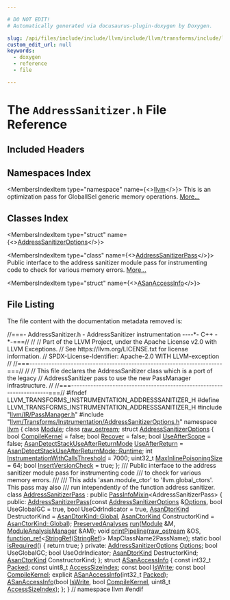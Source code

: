 ```yaml
---

# DO NOT EDIT!
# Automatically generated via docusaurus-plugin-doxygen by Doxygen.

slug: /api/files/include/include/llvm/include/llvm/transforms/include/llvm/transforms/instrumentation/addresssanitizer-h
custom_edit_url: null
keywords:
  - doxygen
  - reference
  - file

---
```





# The `AddressSanitizer.h` File Reference

<DoxygenPage pluginConfig={pluginConfig}>



## Included Headers

<IncludesList>
<IncludesListItem
  filePath="llvm/IR/PassManager.h"
  permalink="/docs/api/files/include/include/llvm/include/llvm/ir/passmanager-h"
  isLocal="true" />
<IncludesListItem
  filePath="llvm/Transforms/Instrumentation/AddressSanitizerOptions.h"
  permalink="/docs/api/files/include/include/llvm/include/llvm/transforms/include/llvm/transforms/instrumentation/addresssanitizeroptions-h"
  isLocal="true" />
</IncludesList>

## Namespaces Index

<MembersIndex>

<MembersIndexItem
  type="namespace"
  name={<><a href="/docs/api/namespaces/llvm">llvm</a></>}>
This is an optimization pass for GlobalISel generic memory operations. <a href="/docs/api/namespaces/llvm/#details">More...</a>
</MembersIndexItem>

</MembersIndex>

## Classes Index

<MembersIndex>

<MembersIndexItem
  type="struct"
  name={<><a href="/docs/api/structs/llvm/addresssanitizeroptions">AddressSanitizerOptions</a></>}>
</MembersIndexItem>

<MembersIndexItem
  type="class"
  name={<><a href="/docs/api/classes/llvm/addresssanitizerpass">AddressSanitizerPass</a></>}>
Public interface to the address sanitizer module pass for instrumenting code to check for various memory errors. <a href="/docs/api/classes/llvm/addresssanitizerpass/#details">More...</a>
</MembersIndexItem>

<MembersIndexItem
  type="struct"
  name={<><a href="/docs/api/structs/llvm/asanaccessinfo">ASanAccessInfo</a></>}>
</MembersIndexItem>

</MembersIndex>


## File Listing

The file content with the documentation metadata removed is:

<ProgramListing>

<Link id="l00001" /><CodeLine lineNumber="1"><Highlight kind="comment">//===- AddressSanitizer.h - AddressSanitizer instrumentation ----&#42;- C++ -&#42;-===//</Highlight><Highlight kind="normal"></Highlight></CodeLine>
<Link id="l00002" /><CodeLine lineNumber="2"><Highlight kind="normal"></Highlight><Highlight kind="comment">//</Highlight><Highlight kind="normal"></Highlight></CodeLine>
<Link id="l00003" /><CodeLine lineNumber="3"><Highlight kind="normal"></Highlight><Highlight kind="comment">// Part of the LLVM Project, under the Apache License v2.0 with LLVM Exceptions.</Highlight><Highlight kind="normal"></Highlight></CodeLine>
<Link id="l00004" /><CodeLine lineNumber="4"><Highlight kind="normal"></Highlight><Highlight kind="comment">// See https://llvm.org/LICENSE.txt for license information.</Highlight><Highlight kind="normal"></Highlight></CodeLine>
<Link id="l00005" /><CodeLine lineNumber="5"><Highlight kind="normal"></Highlight><Highlight kind="comment">// SPDX-License-Identifier: Apache-2.0 WITH LLVM-exception</Highlight><Highlight kind="normal"></Highlight></CodeLine>
<Link id="l00006" /><CodeLine lineNumber="6"><Highlight kind="normal"></Highlight><Highlight kind="comment">//</Highlight><Highlight kind="normal"></Highlight></CodeLine>
<Link id="l00007" /><CodeLine lineNumber="7"><Highlight kind="normal"></Highlight><Highlight kind="comment">//===----------------------------------------------------------------------===//</Highlight><Highlight kind="normal"></Highlight></CodeLine>
<Link id="l00008" /><CodeLine lineNumber="8"><Highlight kind="normal"></Highlight><Highlight kind="comment">//</Highlight><Highlight kind="normal"></Highlight></CodeLine>
<Link id="l00009" /><CodeLine lineNumber="9"><Highlight kind="normal"></Highlight><Highlight kind="comment">// This file declares the AddressSanitizer class which is a port of the legacy</Highlight><Highlight kind="normal"></Highlight></CodeLine>
<Link id="l00010" /><CodeLine lineNumber="10"><Highlight kind="normal"></Highlight><Highlight kind="comment">// AddressSanitizer pass to use the new PassManager infrastructure.</Highlight><Highlight kind="normal"></Highlight></CodeLine>
<Link id="l00011" /><CodeLine lineNumber="11"><Highlight kind="normal"></Highlight><Highlight kind="comment">//</Highlight><Highlight kind="normal"></Highlight></CodeLine>
<Link id="l00012" /><CodeLine lineNumber="12"><Highlight kind="normal"></Highlight><Highlight kind="comment">//===----------------------------------------------------------------------===//</Highlight><Highlight kind="normal"></Highlight></CodeLine>
<Link id="l00013" /><CodeLine lineNumber="13"><Highlight kind="normal"></Highlight><Highlight kind="preprocessor">#ifndef LLVM&#95;TRANSFORMS&#95;INSTRUMENTATION&#95;ADDRESSSANITIZER&#95;H</Highlight><Highlight kind="normal"></Highlight></CodeLine>
<Link id="l00014" /><CodeLine lineNumber="14"><Highlight kind="normal"></Highlight><Highlight kind="preprocessor">#define LLVM&#95;TRANSFORMS&#95;INSTRUMENTATION&#95;ADDRESSSANITIZER&#95;H</Highlight><Highlight kind="normal"></Highlight></CodeLine>
<Link id="l00015" /><CodeLine lineNumber="15"><Highlight kind="normal"></Highlight></CodeLine>
<Link id="l00016" /><CodeLine lineNumber="16"><Highlight kind="normal"></Highlight><Highlight kind="preprocessor">#include &quot;<a href="/docs/api/files/include/include/llvm/include/llvm/ir/passmanager-h">llvm/IR/PassManager.h</a>&quot;</Highlight><Highlight kind="normal"></Highlight></CodeLine>
<Link id="l00017" /><CodeLine lineNumber="17"><Highlight kind="normal"></Highlight><Highlight kind="preprocessor">#include &quot;<a href="/docs/api/files/include/include/llvm/include/llvm/transforms/include/llvm/transforms/instrumentation/addresssanitizeroptions-h">llvm/Transforms/Instrumentation/AddressSanitizerOptions.h</a>&quot;</Highlight><Highlight kind="normal"></Highlight></CodeLine>
<Link id="l00018" /><CodeLine lineNumber="18"><Highlight kind="normal"></Highlight></CodeLine>
<Link id="l00019" /><CodeLine lineNumber="19"><Highlight kind="normal"></Highlight><Highlight kind="keyword">namespace </Highlight><Highlight kind="normal"><a href="/docs/api/namespaces/llvm">llvm</a> &#123;</Highlight></CodeLine>
<Link id="l00020" /><CodeLine lineNumber="20"><Highlight kind="normal"></Highlight><Highlight kind="keyword">class </Highlight><Highlight kind="normal"><a href="/docs/api/classes/llvm/module">Module</a>;</Highlight></CodeLine>
<Link id="l00021" /><CodeLine lineNumber="21"><Highlight kind="normal"></Highlight><Highlight kind="keyword">class </Highlight><Highlight kind="normal"><a href="/docs/api/classes/llvm/raw-ostream">raw&#95;ostream</a>;</Highlight></CodeLine>
<Link id="l00022" /><CodeLine lineNumber="22"><Highlight kind="normal"></Highlight></CodeLine>
<Link id="l00023" /><CodeLine lineNumber="23" lineLink="/docs/api/structs/llvm/addresssanitizeroptions"><Highlight kind="normal"></Highlight><Highlight kind="keyword">struct </Highlight><Highlight kind="normal"><a href="/docs/api/structs/llvm/addresssanitizeroptions">AddressSanitizerOptions</a> &#123;</Highlight></CodeLine>
<Link id="l00024" /><CodeLine lineNumber="24" lineLink="/docs/api/structs/llvm/addresssanitizeroptions/#a36b4508b706d449af6e8935401f4a32f"><Highlight kind="normal">  </Highlight><Highlight kind="keywordtype">bool</Highlight><Highlight kind="normal"> <a href="/docs/api/structs/llvm/addresssanitizeroptions/#a36b4508b706d449af6e8935401f4a32f">CompileKernel</a> = </Highlight><Highlight kind="keyword">false</Highlight><Highlight kind="normal">;</Highlight></CodeLine>
<Link id="l00025" /><CodeLine lineNumber="25" lineLink="/docs/api/structs/llvm/addresssanitizeroptions/#accdee7f4de660f444ece461ddb8d494c"><Highlight kind="normal">  </Highlight><Highlight kind="keywordtype">bool</Highlight><Highlight kind="normal"> <a href="/docs/api/structs/llvm/addresssanitizeroptions/#accdee7f4de660f444ece461ddb8d494c">Recover</a> = </Highlight><Highlight kind="keyword">false</Highlight><Highlight kind="normal">;</Highlight></CodeLine>
<Link id="l00026" /><CodeLine lineNumber="26" lineLink="/docs/api/structs/llvm/addresssanitizeroptions/#aec18324d915b8343d830ad89c410d102"><Highlight kind="normal">  </Highlight><Highlight kind="keywordtype">bool</Highlight><Highlight kind="normal"> <a href="/docs/api/structs/llvm/addresssanitizeroptions/#aec18324d915b8343d830ad89c410d102">UseAfterScope</a> = </Highlight><Highlight kind="keyword">false</Highlight><Highlight kind="normal">;</Highlight></CodeLine>
<Link id="l00027" /><CodeLine lineNumber="27" lineLink="/docs/api/structs/llvm/addresssanitizeroptions/#a25823611b8aa9069d3540d900d74450e"><Highlight kind="normal">  <a href="/docs/api/namespaces/llvm/#a273ffd11c1ebf40fc70e3b22009adabd">AsanDetectStackUseAfterReturnMode</a> <a href="/docs/api/structs/llvm/addresssanitizeroptions/#a25823611b8aa9069d3540d900d74450e">UseAfterReturn</a> =</Highlight></CodeLine>
<Link id="l00028" /><CodeLine lineNumber="28"><Highlight kind="normal">      <a href="/docs/api/namespaces/llvm/#a273ffd11c1ebf40fc70e3b22009adabdabc366f2d0ba3d681e7a3899917c5d3de">AsanDetectStackUseAfterReturnMode::Runtime</a>;</Highlight></CodeLine>
<Link id="l00029" /><CodeLine lineNumber="29" lineLink="/docs/api/structs/llvm/addresssanitizeroptions/#acef810d593f15a2d9084490e4e810a40"><Highlight kind="normal">  </Highlight><Highlight kind="keywordtype">int</Highlight><Highlight kind="normal"> <a href="/docs/api/structs/llvm/addresssanitizeroptions/#acef810d593f15a2d9084490e4e810a40">InstrumentationWithCallsThreshold</a> = 7000;</Highlight></CodeLine>
<Link id="l00030" /><CodeLine lineNumber="30" lineLink="/docs/api/structs/llvm/addresssanitizeroptions/#aecdfec9f8b5fff907803ae7dc1ca506a"><Highlight kind="normal">  uint32&#95;t <a href="/docs/api/structs/llvm/addresssanitizeroptions/#aecdfec9f8b5fff907803ae7dc1ca506a">MaxInlinePoisoningSize</a> = 64;</Highlight></CodeLine>
<Link id="l00031" /><CodeLine lineNumber="31" lineLink="/docs/api/structs/llvm/addresssanitizeroptions/#a91c9545e81ecca37fbc4b00767f260ba"><Highlight kind="normal">  </Highlight><Highlight kind="keywordtype">bool</Highlight><Highlight kind="normal"> <a href="/docs/api/structs/llvm/addresssanitizeroptions/#a91c9545e81ecca37fbc4b00767f260ba">InsertVersionCheck</a> = </Highlight><Highlight kind="keyword">true</Highlight><Highlight kind="normal">;</Highlight></CodeLine>
<Link id="l00032" /><CodeLine lineNumber="32"><Highlight kind="normal">&#125;;</Highlight></CodeLine>
<Link id="l00033" /><CodeLine lineNumber="33"><Highlight kind="normal"></Highlight><Highlight kind="comment"></Highlight></CodeLine>
<Link id="l00034" /><CodeLine lineNumber="34"><Highlight kind="comment">/// Public interface to the address sanitizer module pass for instrumenting code</Highlight></CodeLine>
<Link id="l00035" /><CodeLine lineNumber="35"><Highlight kind="comment">/// to check for various memory errors.</Highlight></CodeLine>
<Link id="l00036" /><CodeLine lineNumber="36"><Highlight kind="comment">///</Highlight></CodeLine>
<Link id="l00037" /><CodeLine lineNumber="37"><Highlight kind="comment">/// This adds &#39;asan.module&#95;ctor&#39; to &#39;llvm.global&#95;ctors&#39;. This pass may also</Highlight></CodeLine>
<Link id="l00038" /><CodeLine lineNumber="38"><Highlight kind="comment">/// run intependently of the function address sanitizer.</Highlight><Highlight kind="normal"></Highlight></CodeLine>
<Link id="l00039" /><CodeLine lineNumber="39" lineLink="/docs/api/classes/llvm/addresssanitizerpass"><Highlight kind="normal"></Highlight><Highlight kind="keyword">class </Highlight><Highlight kind="normal"><a href="/docs/api/classes/llvm/addresssanitizerpass/#a583050ca1dcbfcc2b6f24fecd345387e">AddressSanitizerPass</a> : </Highlight><Highlight kind="keyword">public</Highlight><Highlight kind="normal"> <a href="/docs/api/structs/llvm/passinfomixin">PassInfoMixin</a>&lt;AddressSanitizerPass&gt; &#123;</Highlight></CodeLine>
<Link id="l00040" /><CodeLine lineNumber="40"><Highlight kind="normal"></Highlight><Highlight kind="keyword">public</Highlight><Highlight kind="normal">:</Highlight></CodeLine>
<Link id="l00041" /><CodeLine lineNumber="41"><Highlight kind="normal">  <a href="/docs/api/classes/llvm/addresssanitizerpass/#a583050ca1dcbfcc2b6f24fecd345387e">AddressSanitizerPass</a>(</Highlight><Highlight kind="keyword">const</Highlight><Highlight kind="normal"> <a href="/docs/api/structs/llvm/addresssanitizeroptions">AddressSanitizerOptions</a> &amp;<a href="/docs/api/files/lib/lib/debuginfo/lib/debuginfo/logicalview/lib/debuginfo/logicalview/core/lvoptions-cpp/#ab4088b7a11f3cbc38ac16a6e9c72494e">Options</a>,</Highlight></CodeLine>
<Link id="l00042" /><CodeLine lineNumber="42"><Highlight kind="normal">                       </Highlight><Highlight kind="keywordtype">bool</Highlight><Highlight kind="normal"> UseGlobalGC = </Highlight><Highlight kind="keyword">true</Highlight><Highlight kind="normal">, </Highlight><Highlight kind="keywordtype">bool</Highlight><Highlight kind="normal"> UseOdrIndicator = </Highlight><Highlight kind="keyword">true</Highlight><Highlight kind="normal">,</Highlight></CodeLine>
<Link id="l00043" /><CodeLine lineNumber="43"><Highlight kind="normal">                       <a href="/docs/api/namespaces/llvm/#a9aa6dce3613309b3509522a00d6569bf">AsanDtorKind</a> DestructorKind = <a href="/docs/api/namespaces/llvm/#a9aa6dce3613309b3509522a00d6569bfa4cc6684df7b4a92b1dec6fce3264fac8">AsanDtorKind::Global</a>,</Highlight></CodeLine>
<Link id="l00044" /><CodeLine lineNumber="44"><Highlight kind="normal">                       <a href="/docs/api/namespaces/llvm/#ae42efdb5798a010a1c768129ea7ddf08">AsanCtorKind</a> ConstructorKind = <a href="/docs/api/namespaces/llvm/#ae42efdb5798a010a1c768129ea7ddf08a4cc6684df7b4a92b1dec6fce3264fac8">AsanCtorKind::Global</a>);</Highlight></CodeLine>
<Link id="l00045" /><CodeLine lineNumber="45"><Highlight kind="normal">  <a href="/docs/api/classes/llvm/preservedanalyses">PreservedAnalyses</a> <a href="/docs/api/classes/llvm/addresssanitizerpass/#a987afb1c68c5891e0b9a67cdac48147d">run</a>(<a href="/docs/api/classes/llvm/module">Module</a> &amp;M, <a href="/docs/api/namespaces/llvm/#af9c9208365fd9ce11392b4d79485e259">ModuleAnalysisManager</a> &amp;AM);</Highlight></CodeLine>
<Link id="l00046" /><CodeLine lineNumber="46"><Highlight kind="normal">  </Highlight><Highlight kind="keywordtype">void</Highlight><Highlight kind="normal"> <a href="/docs/api/classes/llvm/addresssanitizerpass/#aceddb13fdde6e52b98aa58d12ddd3642">printPipeline</a>(<a href="/docs/api/classes/llvm/raw-ostream">raw&#95;ostream</a> &amp;OS,</Highlight></CodeLine>
<Link id="l00047" /><CodeLine lineNumber="47"><Highlight kind="normal">                     <a href="/docs/api/classes/llvm/function-ref">function&#95;ref</a>&lt;<a href="/docs/api/classes/llvm/stringref">StringRef</a>(<a href="/docs/api/classes/llvm/stringref">StringRef</a>)&gt; MapClassName2PassName);</Highlight></CodeLine>
<Link id="l00048" /><CodeLine lineNumber="48" lineLink="/docs/api/classes/llvm/addresssanitizerpass/#a7529016bf9a780dcfa85a208c5df76e3"><Highlight kind="normal">  </Highlight><Highlight kind="keyword">static</Highlight><Highlight kind="normal"> </Highlight><Highlight kind="keywordtype">bool</Highlight><Highlight kind="normal"> <a href="/docs/api/classes/llvm/addresssanitizerpass/#a7529016bf9a780dcfa85a208c5df76e3">isRequired</a>() &#123; </Highlight><Highlight kind="keywordflow">return</Highlight><Highlight kind="normal"> </Highlight><Highlight kind="keyword">true</Highlight><Highlight kind="normal">; &#125;</Highlight></CodeLine>
<Link id="l00049" /><CodeLine lineNumber="49"><Highlight kind="normal"></Highlight></CodeLine>
<Link id="l00050" /><CodeLine lineNumber="50"><Highlight kind="normal"></Highlight><Highlight kind="keyword">private</Highlight><Highlight kind="normal">:</Highlight></CodeLine>
<Link id="l00051" /><CodeLine lineNumber="51"><Highlight kind="normal">  <a href="/docs/api/structs/llvm/addresssanitizeroptions">AddressSanitizerOptions</a> <a href="/docs/api/files/lib/lib/debuginfo/lib/debuginfo/logicalview/lib/debuginfo/logicalview/core/lvoptions-cpp/#ab4088b7a11f3cbc38ac16a6e9c72494e">Options</a>;</Highlight></CodeLine>
<Link id="l00052" /><CodeLine lineNumber="52"><Highlight kind="normal">  </Highlight><Highlight kind="keywordtype">bool</Highlight><Highlight kind="normal"> UseGlobalGC;</Highlight></CodeLine>
<Link id="l00053" /><CodeLine lineNumber="53"><Highlight kind="normal">  </Highlight><Highlight kind="keywordtype">bool</Highlight><Highlight kind="normal"> UseOdrIndicator;</Highlight></CodeLine>
<Link id="l00054" /><CodeLine lineNumber="54"><Highlight kind="normal">  <a href="/docs/api/namespaces/llvm/#a9aa6dce3613309b3509522a00d6569bf">AsanDtorKind</a> DestructorKind;</Highlight></CodeLine>
<Link id="l00055" /><CodeLine lineNumber="55"><Highlight kind="normal">  <a href="/docs/api/namespaces/llvm/#ae42efdb5798a010a1c768129ea7ddf08">AsanCtorKind</a> ConstructorKind;</Highlight></CodeLine>
<Link id="l00056" /><CodeLine lineNumber="56"><Highlight kind="normal">&#125;;</Highlight></CodeLine>
<Link id="l00057" /><CodeLine lineNumber="57"><Highlight kind="normal"></Highlight></CodeLine>
<Link id="l00058" /><CodeLine lineNumber="58" lineLink="/docs/api/structs/llvm/asanaccessinfo"><Highlight kind="normal"></Highlight><Highlight kind="keyword">struct </Highlight><Highlight kind="normal"><a href="/docs/api/structs/llvm/asanaccessinfo/#af9d35ec5498e796bfff16fbd43f46a6d">ASanAccessInfo</a> &#123;</Highlight></CodeLine>
<Link id="l00059" /><CodeLine lineNumber="59" lineLink="/docs/api/structs/llvm/asanaccessinfo/#ac266711cabbe76782e3e68d0ad07f120"><Highlight kind="normal">  </Highlight><Highlight kind="keyword">const</Highlight><Highlight kind="normal"> int32&#95;t <a href="/docs/api/structs/llvm/asanaccessinfo/#ac266711cabbe76782e3e68d0ad07f120">Packed</a>;</Highlight></CodeLine>
<Link id="l00060" /><CodeLine lineNumber="60" lineLink="/docs/api/structs/llvm/asanaccessinfo/#aedb158c99ad471e46b041664fc41d53d"><Highlight kind="normal">  </Highlight><Highlight kind="keyword">const</Highlight><Highlight kind="normal"> uint8&#95;t <a href="/docs/api/structs/llvm/asanaccessinfo/#aedb158c99ad471e46b041664fc41d53d">AccessSizeIndex</a>;</Highlight></CodeLine>
<Link id="l00061" /><CodeLine lineNumber="61" lineLink="/docs/api/structs/llvm/asanaccessinfo/#a07a91a2e62ba8d9f691cc2453c3328b7"><Highlight kind="normal">  </Highlight><Highlight kind="keyword">const</Highlight><Highlight kind="normal"> </Highlight><Highlight kind="keywordtype">bool</Highlight><Highlight kind="normal"> <a href="/docs/api/structs/llvm/asanaccessinfo/#a07a91a2e62ba8d9f691cc2453c3328b7">IsWrite</a>;</Highlight></CodeLine>
<Link id="l00062" /><CodeLine lineNumber="62" lineLink="/docs/api/structs/llvm/asanaccessinfo/#a2f77ba3162e2f25ed0298eb7c374901e"><Highlight kind="normal">  </Highlight><Highlight kind="keyword">const</Highlight><Highlight kind="normal"> </Highlight><Highlight kind="keywordtype">bool</Highlight><Highlight kind="normal"> <a href="/docs/api/structs/llvm/asanaccessinfo/#a2f77ba3162e2f25ed0298eb7c374901e">CompileKernel</a>;</Highlight></CodeLine>
<Link id="l00063" /><CodeLine lineNumber="63"><Highlight kind="normal"></Highlight></CodeLine>
<Link id="l00064" /><CodeLine lineNumber="64"><Highlight kind="normal">  </Highlight><Highlight kind="keyword">explicit</Highlight><Highlight kind="normal"> <a href="/docs/api/structs/llvm/asanaccessinfo/#af9d35ec5498e796bfff16fbd43f46a6d">ASanAccessInfo</a>(int32&#95;t <a href="/docs/api/structs/llvm/asanaccessinfo/#ac266711cabbe76782e3e68d0ad07f120">Packed</a>);</Highlight></CodeLine>
<Link id="l00065" /><CodeLine lineNumber="65"><Highlight kind="normal">  <a href="/docs/api/structs/llvm/asanaccessinfo/#af9d35ec5498e796bfff16fbd43f46a6d">ASanAccessInfo</a>(</Highlight><Highlight kind="keywordtype">bool</Highlight><Highlight kind="normal"> <a href="/docs/api/structs/llvm/asanaccessinfo/#a07a91a2e62ba8d9f691cc2453c3328b7">IsWrite</a>, </Highlight><Highlight kind="keywordtype">bool</Highlight><Highlight kind="normal"> <a href="/docs/api/structs/llvm/asanaccessinfo/#a2f77ba3162e2f25ed0298eb7c374901e">CompileKernel</a>, uint8&#95;t <a href="/docs/api/structs/llvm/asanaccessinfo/#aedb158c99ad471e46b041664fc41d53d">AccessSizeIndex</a>);</Highlight></CodeLine>
<Link id="l00066" /><CodeLine lineNumber="66"><Highlight kind="normal">&#125;;</Highlight></CodeLine>
<Link id="l00067" /><CodeLine lineNumber="67"><Highlight kind="normal"></Highlight></CodeLine>
<Link id="l00068" /><CodeLine lineNumber="68"><Highlight kind="normal">&#125; </Highlight><Highlight kind="comment">// namespace llvm</Highlight><Highlight kind="normal"></Highlight></CodeLine>
<Link id="l00069" /><CodeLine lineNumber="69"><Highlight kind="normal"></Highlight></CodeLine>
<Link id="l00070" /><CodeLine lineNumber="70"><Highlight kind="normal"></Highlight><Highlight kind="preprocessor">#endif</Highlight></CodeLine>

</ProgramListing>


</DoxygenPage>
